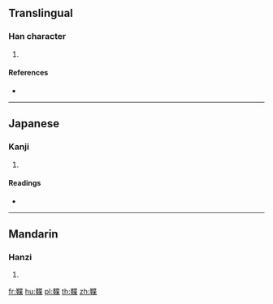{{character info/new}}
==Translingual==

===Han character===
{{Han char|rn=177|rad=革|as=09|sn=18|four=44594|canj=TJPTD}}

# {{defn|Han|sort=革09}}

====References====
* {{Han ref|kx=1389.080|dkj=42904|dj=1903.360|hdz=74342.040|uh=97A2|ud=38818|bh=F1A1|bd=61857}}

----

==Japanese==

===Kanji===
{{ja-kanji|grade=|rs=革09}}

# {{defn|lang=ja|sort=革09}}

====Readings====
* {{ja-readings|on=[[しょう]] (shō), [[とう]] (tō), [[じょう]] (jō)|kun=}}

----

==Mandarin==

===Hanzi===
{{cmn-hanzi|pin=[[xiè]] ([[xie4]])|wg=hsieh<sup>4</sup>}}

# {{defn|lang=cmn|sort=革09}}

[[fr:鞢]]
[[hu:鞢]]
[[pl:鞢]]
[[th:鞢]]
[[zh:鞢]]